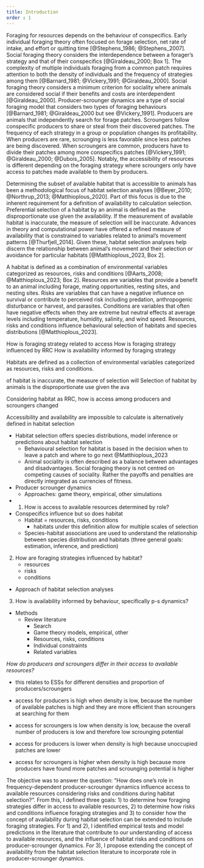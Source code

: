 ```yaml
---
title: Introduction
order : 1
---
```



Foraging for resources depends on the behaviour of conspecifics. Early individual foraging theory often focused on forage selection, net rate of intake, and effort or quitting time [@Stephens_1986; @Stephens_2007]. Social foraging theory considers the interdependence between a forager's strategy and that of their conspecifics [@Giraldeau_2000; Box 1]. The complexity of multiple individuals foraging from a common patch requires attention to both the density of individuals and the frequency of strategies among them [@Barnard_1981; @Vickery_1991; @Giraldeau_2000]. Social foraging theory considers a minimum criterion for sociality where animals are considered social if their benefits and costs are interdependent [@Giraldeau_2000]. Producer-scrounger dynamics are a type of social foraging model that considers two types of foraging behaviours [@Barnard_1981; @Giraldeau_2000 but see @Vickery_1991]. Producers are animals that independently search for forage patches. Scroungers follow conspecific producers to share or steal from their discovered patches. The frequency of each strategy in a group or population changes its profitability. When producers are rare, scrounging is less favorable since less patches are being discovered. When scroungers are common, producers have to divide their patches among more conspecifics patches [@Vickery_1991; @Giraldeau_2000; @Dubois_2005]. Notably, the accessibility of resources is different depending on the foraging strategy where scroungers only have access to patches made available to them by producers. 

Determining the subset of available habitat that is accessible to animals has been a methodological focus of habitat selection analyses [@Beyer_2010; @Northrup_2013; @Matthioplous_2020]. Part of this focus is due to the inherent requirement for a definition of availability to calculation selection. Preferential selection of a habitat by an animal is defined as the disproportionate use given the availability. If the measurement of available habitat is inaccurate, the measure of selection will be inaccurate. Advances in theory and computational power have offered a refined measure of availability that is constrained to variables related to animal's movement patterns [@Thurfjell_2014]. Given these, habitat selection analyses help discern the relationship between animal's movement and their selection or avoidance for particular habitats [@Matthioplous_2023, Box 2]. 

A habitat is defined as a combination of environmental variables categorized as resources, risks and conditions [@Aarts_2008; @Matthioplous_2023; Box 2]. Resources are variables that provide a benefit to an animal including forage, mating opportunities, resting sites, and nesting sites. Risks are variables that can have a negative influence on survival or contribute to perceived risk including predation, anthropogenic disturbance or harvest, and parasites. Conditions are variables that often have negative effects when they are extreme but neutral effects at average levels including temperature, humidity, salinity, and wind speed. Resources, risks and conditions influence behavioural selection of habitats and species distributions [@Matthioplous_2023]. <!-- tie into behaviour influence -->

How is foraging strategy related to access
How is foraging strategy influenced by RRC
How is availability informed by foraging strategy


Habitats are defined as a collection of environmental variables categorized as resources, risks and conditions. 




 of habitat is inaccurate, the measure of selection will Selection of habitat by animals is the disproportionate use given the ava


Considering habitat as RRC, how is access among producers and scroungers changed





Accessibility and availability are impossible to calculate is alternatively defined in habitat selection

- Habitat selection offers species distributions, model inference or predictions about habitat selection
    - Behavioural selection for habitat is based in the decision when to leave a patch and where to go next @Matthioplous_2023
    - Animal sociality is often described as a balance between advantages and disadvantages. Social foraging theory is not centred on competing causes of sociality. Rather the payoffs and penalties are directly integrated as currencies of fitness. 
- Producer scrounger dynamics
    - Approaches: game theory, empirical, other simulations
- 1. How is access to available resources determined by role?
- Conspecifics influence but so does habitat
    - Habitat = resources, risks, conditions
        - habitats under this definition allow for multiple scales of selection
    - Species-habitat associations are used to understand the relationship between
species distribution and habitats (three general goals: estimation, inference, 
and prediction)
2. How are foraging strategies influenced by habitat?
    - resources
    - risks
    - conditions
- Approach of habitat selection analyses
3. How is availability informed by behaviour, specifically p-s dynamics?
- Methods
    - Review  literature
        - Search
        - Game theory models, empirical, other
        - Resources, risks, conditions
        - Individual constraints
        - Related variables


<!-- 

## Literature searches



https://www-webofscience-com.qe2a-proxy.mun.ca/wos/woscc/summary/081aaf7e-e39b-4500-aac2-e44bcf21d3f6-78707ffd/relevance/1


+ "habitat selection"



https://www-webofscience-com.qe2a-proxy.mun.ca/wos/woscc/summary/b091d426-d8ea-4e4e-824c-3fda822b700d-7912459f/relevance/1

"producer-scrounger" OR "producer scrounger" OR producer scrounger AND 1970-2023

233 results

- 41 Giraldeau
- 12 Beauchamp G
- 10 Barta Z
- 8 Morrand-ferron J, Ranta E, Webster MM, Laland KN, Feldman MW 
- ...

Peak in 2012-2016, 2002, 2006
-->




<!--

Include figure 1


Statement of position/angle

- treating producer scrounger dynamics as occurring within habitat selection, where scrounging individuals use conspecifics to identify forage habitat
- conspecifics explicitly incorporated
- whereas habitat selection is concerned about used/available by environmental variables
- focus is on how individual behaviours and conspecifics (frequency dependence) influence availability of habitat

-->

*How do producers and scroungers differ in their access to available resources?*

-   this relates to ESSs for different densities and proportion of producers/scroungers

-   access for producers is high when density is low, because the number of available patches is high and they are more efficient than scroungers at searching for them

-   access for scroungers is low when density is low, because the overall number of producers is low and therefore low scrounging potential

-   access for producers is lower when density is high because unoccupied patches are lower

-   access for scroungers is higher when density is high because more producers have found more patches and scrounging potential is higher




<!-- from discussion -->

The objective was to answer the question: "How does one's role in frequency-dependent producer-scrounger dynamics influence access to available resources considering risks and conditions during habitat selection?". From this, I defined three goals: 1) to determine how foraging strategies differ in access to available resources, 2) to determine how risks and conditions influence foraging strategies and 3) to consider how the concept of availability during habitat selection can be extended to include foraging strategies. For 1) and 2), I identified empirical tests and model predictions in the literature that contribute to our understanding of access to available resources, and the influence of habitat risks and conditions on producer-scrounger dynamics. For 3), I propose extending the concept of availability from the habitat selection literature to incorporate role in producer-scrounger dynamics. 





